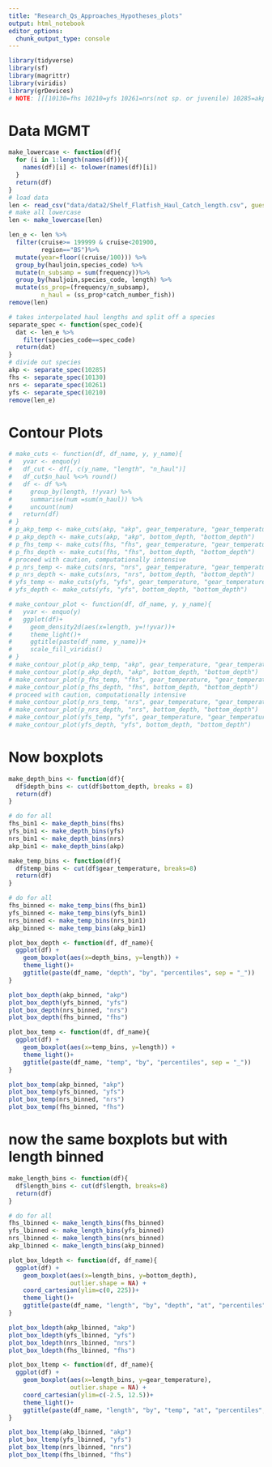 ```yaml
---
title: "Research_Qs_Approaches_Hypotheses_plots"
output: html_notebook
editor_options: 
  chunk_output_type: console
---
```



```r
library(tidyverse)
library(sf)
library(magrittr)
library(viridis)
library(grDevices)
# NOTE: [[[10130=fhs 10210=yfs 10261=nrs(not sp. or juvenile) 10285=akp]]]
```

# Data MGMT

```r
make_lowercase <- function(df){
  for (i in 1:length(names(df))){
    names(df)[i] <- tolower(names(df)[i])
  }
  return(df)
}
# load data
len <- read_csv("data/data2/Shelf_Flatfish_Haul_Catch_length.csv", guess_max = 10000)
# make all lowercase
len <- make_lowercase(len)
```

```r
len_e <- len %>%
  filter(cruise>= 199999 & cruise<201900,
         region=="BS")%>%
  mutate(year=floor((cruise/100))) %>%
  group_by(hauljoin,species_code) %>%
  mutate(n_subsamp = sum(frequency))%>%
  group_by(hauljoin,species_code, length) %>%
  mutate(ss_prop=(frequency/n_subsamp),
         n_haul = (ss_prop*catch_number_fish))
remove(len)
```

```r
# takes interpolated haul lengths and split off a species
separate_spec <- function(spec_code){
  dat <- len_e %>%
    filter(species_code==spec_code)
  return(dat)
}
# divide out species
akp <- separate_spec(10285)
fhs <- separate_spec(10130)
nrs <- separate_spec(10261)
yfs <- separate_spec(10210)
remove(len_e)
```

# Contour Plots

```r
# make_cuts <- function(df, df_name, y, y_name){
#   yvar <- enquo(y)
#   df_cut <- df[, c(y_name, "length", "n_haul")]
#   df_cut$n_haul %<>% round()
#   df <- df %>%
#     group_by(length, !!yvar) %>%
#     summarise(num =sum(n_haul)) %>%
#     uncount(num)
#   return(df)
# }
# p_akp_temp <- make_cuts(akp, "akp", gear_temperature, "gear_temperature")
# p_akp_depth <- make_cuts(akp, "akp", bottom_depth, "bottom_depth")
# p_fhs_temp <- make_cuts(fhs, "fhs", gear_temperature, "gear_temperature")
# p_fhs_depth <- make_cuts(fhs, "fhs", bottom_depth, "bottom_depth")
# proceed with caution, computationally intensive
# p_nrs_temp <- make_cuts(nrs, "nrs", gear_temperature, "gear_temperature")
# p_nrs_depth <- make_cuts(nrs, "nrs", bottom_depth, "bottom_depth")
# yfs_temp <- make_cuts(yfs, "yfs", gear_temperature, "gear_temperature")
# yfs_depth <- make_cuts(yfs, "yfs", bottom_depth, "bottom_depth")
```



```r
# make_contour_plot <- function(df, df_name, y, y_name){
#   yvar <- enquo(y)
#   ggplot(df)+
#     geom_density2d(aes(x=length, y=!!yvar))+
#     theme_light()+
#     ggtitle(paste(df_name, y_name))+
#     scale_fill_viridis()
# }
# make_contour_plot(p_akp_temp, "akp", gear_temperature, "gear_temperature")
# make_contour_plot(p_akp_depth, "akp", bottom_depth, "bottom_depth")
# make_contour_plot(p_fhs_temp, "fhs", gear_temperature, "gear_temperature")
# make_contour_plot(p_fhs_depth, "fhs", bottom_depth, "bottom_depth")
# proceed with caution, computationally intensive
# make_contour_plot(p_nrs_temp, "nrs", gear_temperature, "gear_temperature")
# make_contour_plot(p_nrs_depth, "nrs", bottom_depth, "bottom_depth")
# make_contour_plot(yfs_temp, "yfs", gear_temperature, "gear_temperature")
# make_contour_plot(yfs_depth, "yfs", bottom_depth, "bottom_depth")
```

# Now boxplots

```r
make_depth_bins <- function(df){
  df$depth_bins <- cut(df$bottom_depth, breaks = 8)
  return(df)
}

# do for all
fhs_bin1 <- make_depth_bins(fhs)
yfs_bin1 <- make_depth_bins(yfs)
nrs_bin1 <- make_depth_bins(nrs)
akp_bin1 <- make_depth_bins(akp) 
```


```r
make_temp_bins <- function(df){
  df$temp_bins <- cut(df$gear_temperature, breaks=8)
  return(df)
}

# do for all
fhs_binned <- make_temp_bins(fhs_bin1)
yfs_binned <- make_temp_bins(yfs_bin1)
nrs_binned <- make_temp_bins(nrs_bin1)
akp_binned <- make_temp_bins(akp_bin1) 
```

```r
plot_box_depth <- function(df, df_name){
  ggplot(df) + 
    geom_boxplot(aes(x=depth_bins, y=length)) +
    theme_light()+
    ggtitle(paste(df_name, "depth", "by", "percentiles", sep = "_"))
}

plot_box_depth(akp_binned, "akp")
plot_box_depth(yfs_binned, "yfs")
plot_box_depth(nrs_binned, "nrs")
plot_box_depth(fhs_binned, "fhs")
```


```r
plot_box_temp <- function(df, df_name){
  ggplot(df) + 
    geom_boxplot(aes(x=temp_bins, y=length)) +
    theme_light()+
    ggtitle(paste(df_name, "temp", "by", "percentiles", sep = "_"))
}

plot_box_temp(akp_binned, "akp")
plot_box_temp(yfs_binned, "yfs")
plot_box_temp(nrs_binned, "nrs")
plot_box_temp(fhs_binned, "fhs")
```

# now the same boxplots but with length binned

```r
make_length_bins <- function(df){
  df$length_bins <- cut(df$length, breaks=8)
  return(df)
}

# do for all
fhs_lbinned <- make_length_bins(fhs_binned)
yfs_lbinned <- make_length_bins(yfs_binned)
nrs_lbinned <- make_length_bins(nrs_binned)
akp_lbinned <- make_length_bins(akp_binned) 
```

```r
plot_box_ldepth <- function(df, df_name){
  ggplot(df) + 
    geom_boxplot(aes(x=length_bins, y=bottom_depth),
                 outlier.shape = NA) +
    coord_cartesian(ylim=c(0, 225))+
    theme_light()+
    ggtitle(paste(df_name, "length", "by", "depth", "at", "percentiles", sep = "_"))
}

plot_box_ldepth(akp_lbinned, "akp")
plot_box_ldepth(yfs_lbinned, "yfs")
plot_box_ldepth(nrs_lbinned, "nrs")
plot_box_ldepth(fhs_lbinned, "fhs")
```


```r
plot_box_ltemp <- function(df, df_name){
  ggplot(df) + 
    geom_boxplot(aes(x=length_bins, y=gear_temperature),
                 outlier.shape = NA) +
    coord_cartesian(ylim=c(-2.5, 12.5))+
    theme_light()+
    ggtitle(paste(df_name, "length", "by", "temp", "at", "percentiles", sep = "_"))
}

plot_box_ltemp(akp_lbinned, "akp")
plot_box_ltemp(yfs_lbinned, "yfs")
plot_box_ltemp(nrs_lbinned, "nrs")
plot_box_ltemp(fhs_lbinned, "fhs")
```